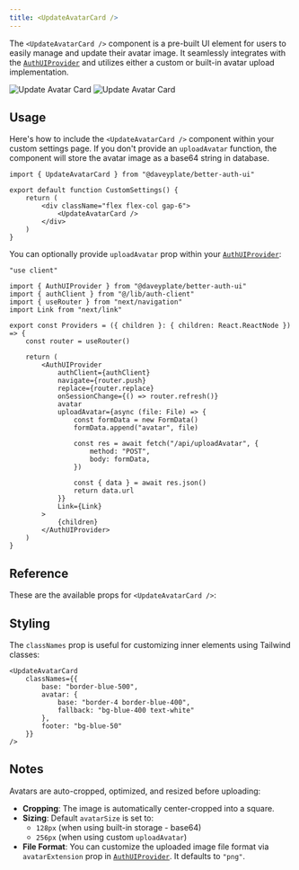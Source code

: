 ```yaml
---
title: <UpdateAvatarCard />
---
```


The `<UpdateAvatarCard />` component is a pre-built UI element for users to easily manage and update their avatar image. It seamlessly integrates with the [`AuthUIProvider`](../components/auth-ui-provider) and utilizes either a custom or built-in avatar upload implementation.

<img alt="Update Avatar Card" src="/screenshots/update-avatar-card-dark.png" className="rounded-xl hidden dark:block w-lg mt-0 mb-0" />
<img alt="Update Avatar Card" src="/screenshots/update-avatar-card-light.png" className="rounded-xl dark:hidden w-lg mt-0 mb-0" />

## Usage

Here's how to include the `<UpdateAvatarCard />` component within your custom settings page. If you don't provide an `uploadAvatar` function, the component will store the avatar image as a base64 string in database.

```tsx
import { UpdateAvatarCard } from "@daveyplate/better-auth-ui"

export default function CustomSettings() {
    return (
        <div className="flex flex-col gap-6">
            <UpdateAvatarCard />
        </div>
    )
}
```

You can optionally provide `uploadAvatar` prop within your [`AuthUIProvider`](../components/auth-ui-provider):

```tsx title="providers.tsx"
"use client"

import { AuthUIProvider } from "@daveyplate/better-auth-ui"
import { authClient } from "@/lib/auth-client"
import { useRouter } from "next/navigation"
import Link from "next/link"

export const Providers = ({ children }: { children: React.ReactNode }) => {
    const router = useRouter()

    return (
        <AuthUIProvider
            authClient={authClient}
            navigate={router.push}
            replace={router.replace}
            onSessionChange={() => router.refresh()}
            avatar
            uploadAvatar={async (file: File) => {
                const formData = new FormData()
                formData.append("avatar", file)

                const res = await fetch("/api/uploadAvatar", {
                    method: "POST",
                    body: formData,
                })

                const { data } = await res.json()
                return data.url
            }}
            Link={Link}
        >
            {children}
        </AuthUIProvider>
    )
}
```

## Reference

These are the available props for `<UpdateAvatarCard />`:

<AutoTypeTable path="../src/components/settings/update-avatar-card.tsx" name="UpdateAvatarCardProps" />

## Styling

The `classNames` prop is useful for customizing inner elements using Tailwind classes:

```tsx
<UpdateAvatarCard
    classNames={{
        base: "border-blue-500",
        avatar: {
            base: "border-4 border-blue-400",
            fallback: "bg-blue-400 text-white"
        },
        footer: "bg-blue-50"
    }}
/>
```

## Notes

Avatars are auto-cropped, optimized, and resized before uploading:

- **Cropping**: The image is automatically center-cropped into a square.
- **Sizing**: Default `avatarSize` is set to:
  - `128px` (when using built-in storage - base64)
  - `256px` (when using custom `uploadAvatar`)
- **File Format**: You can customize the uploaded image file format via `avatarExtension` prop in [`AuthUIProvider`](../components/auth-ui-provider). It defaults to `"png"`.

